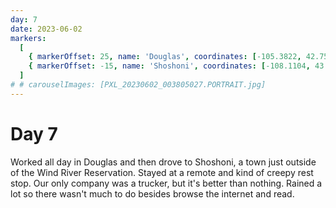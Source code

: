 ```yaml
---
day: 7
date: 2023-06-02
markers:
  [
    { markerOffset: 25, name: 'Douglas', coordinates: [-105.3822, 42.7597] },
    { markerOffset: -15, name: 'Shoshoni', coordinates: [-108.1104, 43.2358] },
  ]
# # carouselImages: [PXL_20230602_003805027.PORTRAIT.jpg]
---
```


# Day 7

Worked all day in Douglas and then drove to Shoshoni, a town just outside of the Wind River Reservation. Stayed at a remote and kind of creepy rest stop. Our only company was a trucker, but it's better than nothing. Rained a lot so there wasn't much to do besides browse the internet and read.
